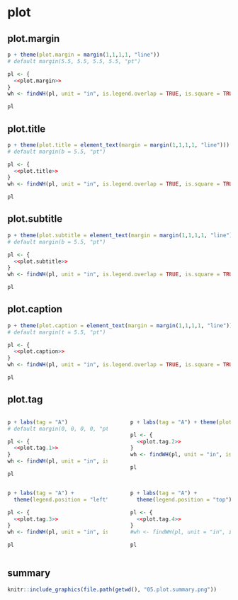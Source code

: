 # plot
## plot.margin
```r
p + theme(plot.margin = margin(1,1,1,1, "line"))
# default margin(5.5, 5.5, 5.5, 5.5, "pt")
```
``` r
pl <- {
  <<plot.margin>>
}
wh <- findWH(pl, unit = "in", is.legend.overlap = TRUE, is.square = TRUE)
```
```r
pl
```

## plot.title
```r
p + theme(plot.title = element_text(margin = margin(1,1,1,1, "line"))) 
# default margin(b = 5.5, "pt")
```
``` r
pl <- {
  <<plot.title>>
}
wh <- findWH(pl, unit = "in", is.legend.overlap = TRUE, is.square = TRUE)
```
```r
pl
```

## plot.subtitle
```r
p + theme(plot.subtitle = element_text(margin = margin(1,1,1,1, "line")))
# default margin(b = 5.5, "pt")
```
``` r
pl <- {
  <<plot.subtitle>>
}
wh <- findWH(pl, unit = "in", is.legend.overlap = TRUE, is.square = TRUE)
```
```r
pl
```

## plot.caption
```r
p + theme(plot.caption = element_text(margin = margin(1,1,1,1, "line")))
# default margin(t = 5.5, "pt")
```
``` r
pl <- {
  <<plot.caption>>
}
wh <- findWH(pl, unit = "in", is.legend.overlap = TRUE, is.square = TRUE)
```
```r
pl
```

## plot.tag
:::: {.columns style="display: flex;"}
::: {.column width="49%"}
```r
p + labs(tag = "A")
# default margin(0, 0, 0, 0, "pt")
```
``` r
pl <- {
  <<plot.tag.1>>
}
wh <- findWH(pl, unit = "in", is.legend.overlap = TRUE, is.square = TRUE)
```
```r
pl
```
:::
::: {.column width="2%"}
\ 
:::
::: {.column width="49%"}
```r
p + labs(tag = "A") + theme(plot.tag = element_text(margin = margin(1,1,1,1, "line")))
```
``` r
pl <- {
  <<plot.tag.2>>
}
wh <- findWH(pl, unit = "in", is.legend.overlap = TRUE, is.square = TRUE)
```
```r
pl
```
:::
::::

:::: {.columns style="display: flex;"}
::: {.column width="49%"}
```r
p + labs(tag = "A") +
  theme(legend.position = "left")
```
``` r
pl <- {
  <<plot.tag.3>>
}
wh <- findWH(pl, unit = "in", is.legend.overlap = TRUE, is.square = TRUE)
```
```r
pl
```
:::
::: {.column width="2%"}
\ 
:::
::: {.column width="49%"}
```r
p + labs(tag = "A") +
  theme(legend.position = "top")
```
``` r
pl <- {
  <<plot.tag.4>>
}
#wh <- findWH(pl, unit = "in", is.legend.overlap = TRUE, is.square = TRUE)
```
```r
pl
```
:::
::::

## summary
```r
knitr::include_graphics(file.path(getwd(), "05.plot.summary.png"))
```
